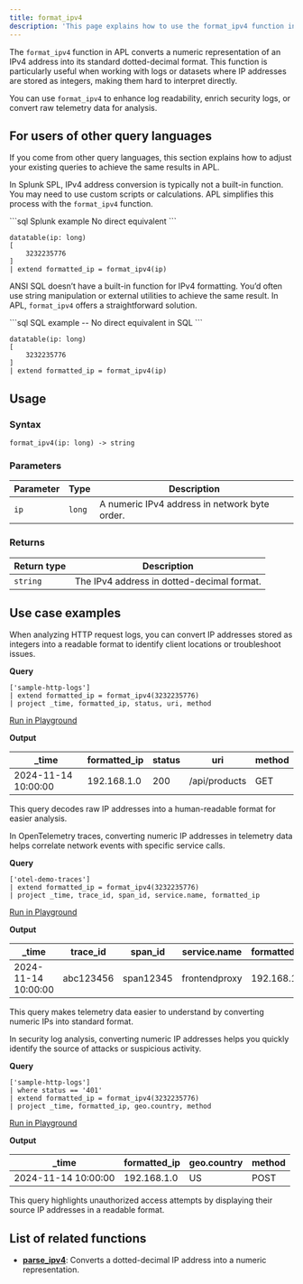 ```yaml
---
title: format_ipv4
description: 'This page explains how to use the format_ipv4 function in APL.'
---
```


The `format_ipv4` function in APL converts a numeric representation of an IPv4 address into its standard dotted-decimal format. This function is particularly useful when working with logs or datasets where IP addresses are stored as integers, making them hard to interpret directly. 

You can use `format_ipv4` to enhance log readability, enrich security logs, or convert raw telemetry data for analysis.

## For users of other query languages

If you come from other query languages, this section explains how to adjust your existing queries to achieve the same results in APL.

<AccordionGroup>
<Accordion title="Splunk SPL users">

In Splunk SPL, IPv4 address conversion is typically not a built-in function. You may need to use custom scripts or calculations. APL simplifies this process with the `format_ipv4` function.

<CodeGroup>
```sql Splunk example
No direct equivalent
```

```kusto APL equivalent
datatable(ip: long)
[
    3232235776
]
| extend formatted_ip = format_ipv4(ip)
```
</CodeGroup>

</Accordion>
<Accordion title="ANSI SQL users">

ANSI SQL doesn’t have a built-in function for IPv4 formatting. You’d often use string manipulation or external utilities to achieve the same result. In APL, `format_ipv4` offers a straightforward solution.

<CodeGroup>
```sql SQL example
-- No direct equivalent in SQL
```

```kusto APL equivalent
datatable(ip: long)
[
    3232235776
]
| extend formatted_ip = format_ipv4(ip)
```
</CodeGroup>

</Accordion>
</AccordionGroup>

## Usage

### Syntax

```kusto
format_ipv4(ip: long) -> string
```

### Parameters

| Parameter | Type  | Description                                           |
|-----------|-------|-------------------------------------------------------|
| `ip`      | `long`| A numeric IPv4 address in network byte order.         |

### Returns

| Return type | Description                                |
|-------------|--------------------------------------------|
| `string`    | The IPv4 address in dotted-decimal format. |

## Use case examples

<Tabs>
<Tab title="Log analysis">

When analyzing HTTP request logs, you can convert IP addresses stored as integers into a readable format to identify client locations or troubleshoot issues.

**Query**

```kusto
['sample-http-logs']
| extend formatted_ip = format_ipv4(3232235776)
| project _time, formatted_ip, status, uri, method
```

[Run in Playground](https://play.axiom.co/axiom-play-qf1k/explorer?initForm=%7B%22apl%22%3A%22%5B%27sample-http-logs%27%5D%20%7C%20extend%20formatted_ip%20%3D%20format_ipv4%283232235776%29%20%7C%20project%20_time%2C%20formatted_ip%2C%20status%2C%20uri%2C%20method%22%7D)

**Output**

| _time               | formatted_ip | status | uri                | method |
|---------------------|--------------|--------|---------------------|--------|
| 2024-11-14 10:00:00 | 192.168.1.0  | 200    | /api/products       | GET    |

This query decodes raw IP addresses into a human-readable format for easier analysis.

</Tab>
<Tab title="OpenTelemetry traces">

In OpenTelemetry traces, converting numeric IP addresses in telemetry data helps correlate network events with specific service calls.

**Query**

```kusto
['otel-demo-traces']
| extend formatted_ip = format_ipv4(3232235776)
| project _time, trace_id, span_id, service.name, formatted_ip
```

[Run in Playground](https://play.axiom.co/axiom-play-qf1k/explorer?initForm=%7B%22apl%22%3A%22%5B%27otel-demo-traces%27%5D%20%7C%20extend%20formatted_ip%20%3D%20format_ipv4%283232235776%29%20%7C%20project%20_time%2C%20trace_id%2C%20span_id%2C%20service.name%2C%20formatted_ip%22%7D)

**Output**

| _time               | trace_id  | span_id   | service.name         | formatted_ip |
|---------------------|-----------|-----------|----------------------|--------------|
| 2024-11-14 10:00:00 | abc123456 | span12345 | frontendproxy        | 192.168.1.0  |

This query makes telemetry data easier to understand by converting numeric IPs into standard format.

</Tab>
<Tab title="Security logs">

In security log analysis, converting numeric IP addresses helps you quickly identify the source of attacks or suspicious activity.

**Query**

```kusto
['sample-http-logs']
| where status == '401'
| extend formatted_ip = format_ipv4(3232235776)
| project _time, formatted_ip, geo.country, method
```

[Run in Playground](https://play.axiom.co/axiom-play-qf1k/explorer?initForm=%7B%22apl%22%3A%22%5B%27sample-http-logs%27%5D%20%7C%20where%20status%20%3D%3D%20%27401%27%20%7C%20extend%20formatted_ip%20%3D%20format_ipv4%283232235776%29%20%7C%20project%20_time%2C%20formatted_ip%2C%20geo.country%2C%20method%22%7D)

**Output**

| _time               | formatted_ip | geo.country | method |
|---------------------|--------------|-------------|--------|
| 2024-11-14 10:00:00 | 192.168.1.0  | US          | POST   |

This query highlights unauthorized access attempts by displaying their source IP addresses in a readable format.

</Tab>
</Tabs>

## List of related functions

- [**parse_ipv4**](/apl/network-functions/parse_ipv4-function): Converts a dotted-decimal IP address into a numeric representation.